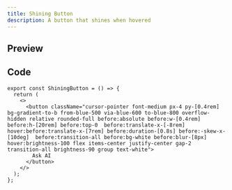 ```yaml
---
title: Shining Button
description: A button that shines when hovered
---
```



## Preview

<PreviewContainer>
  <ShiningButton />
</PreviewContainer>

## Code

```tsx title="ShiningButton.tsx"
export const ShiningButton = () => {
  return (
    <>
      <button className="cursor-pointer font-medium px-4 py-[0.4rem] bg-gradient-to-b from-blue-500 via-blue-600 to-blue-800 overflow-hidden relative rounded-full before:absolute before:w-[0.4rem] before:h-[20rem] before:top-0  before:translate-x-[-8rem] hover:before:translate-x-[7rem] before:duration-[0.8s] before:-skew-x-[10deg]  before:transition-all before:bg-white before:blur-[8px] hover:brightness-100 flex items-center justify-center gap-2 transition-all brightness-90 group text-white">
        Ask AI
      </button>
    </>
  );
};
```
